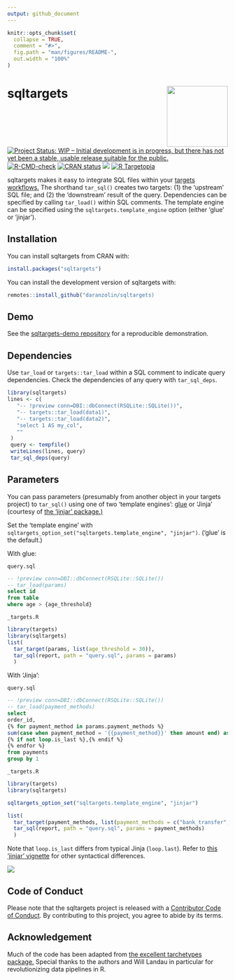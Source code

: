 ```yaml
---
output: github_document
---
```


<!-- README.md is generated from README.Rmd. Please edit that file -->

```r
knitr::opts_chunk$set(
  collapse = TRUE,
  comment = "#>",
  fig.path = "man/figures/README-",
  out.width = "100%"
)
```

# sqltargets <img src='man/figures/logo.png' align="right" height="139" />

<!-- badges: start -->
[![Project Status: WIP – Initial development is in progress, but there has not yet been a stable, usable release suitable for the public.](https://www.repostatus.org/badges/latest/wip.svg)](https://www.repostatus.org/#wip)
[![R-CMD-check](https://github.com/daranzolin/sqltargets/actions/workflows/R-CMD-check.yaml/badge.svg)](https://github.com/daranzolin/sqltargets/actions/workflows/R-CMD-check.yaml)
[![CRAN status](https://www.r-pkg.org/badges/version/sqltargets)](https://CRAN.R-project.org/package=sqltargets)
[![](https://cranlogs.r-pkg.org/badges/sqltargets)](https://cran.r-project.org/package=sqltargets)
[![R Targetopia](https://img.shields.io/badge/R_Targetopia-member-blue?style=flat&labelColor=gray)](https://wlandau.github.io/targetopia/)

<!-- badges: end -->

sqltargets makes it easy to integrate SQL files within your [targets workflows.](https://github.com/ropensci/targets) The shorthand `tar_sql()` creates two targets: (1) the ‘upstream’ SQL file; and (2) the ‘downstream’ result of the query. Dependencies can be specified by calling `tar_load()` within SQL comments. The template engine can be specified using the `sqltargets.template_engine` option (either 'glue' or 'jinjar').

## Installation

You can install sqltargets from CRAN with:

```r
install.packages("sqltargets")
```

You can install the development version of sqltargets with:

``` r
remotes::install_github("daranzolin/sqltargets)
```

## Demo

See the [sqltargets-demo repository](https://github.com/daranzolin/sqltargets-demo) for a reproducible demonstration.


## Dependencies

Use `tar_load` or `targets::tar_load` within a SQL comment to indicate query 
dependencies. Check the dependencies of any query with `tar_sql_deps`.

```r
library(sqltargets)
lines <- c(
   "-- !preview conn=DBI::dbConnect(RSQLite::SQLite())",
   "-- targets::tar_load(data1)",
   "-- targets::tar_load(data2)",
   "select 1 AS my_col",
   ""
 )
 query <- tempfile()
 writeLines(lines, query)
 tar_sql_deps(query)
```

## Parameters

You can pass parameters (presumably from another object in your targets project) to `tar_sql()` using one of two 'template engines': [glue](https://github.com/tidyverse/glue) or 'Jinja' (courtesy of [the 'jinjar' package.)](https://github.com/davidchall/jinjar)  

Set the 'template engine' with `sqltargets_option_set("sqltargets.template_engine", "jinjar")`. ('glue' is the default.)

With glue:

`query.sql`

```sql
-- !preview conn=DBI::dbConnect(RSQLite::SQLite())
-- tar_load(params)
select id
from table
where age > {age_threshold}
```

`_targets.R`

```r
library(targets)
library(sqltargets)
list(
  tar_target(params, list(age_threshold = 30)),
  tar_sql(report, path = "query.sql", params = params)
  )
```

With 'Jinja':

`query.sql`

```sql
-- !preview conn=DBI::dbConnect(RSQLite::SQLite())
-- tar_load(payment_methods)
select
order_id,
{% for payment_method in params.payment_methods %}
sum(case when payment_method = '{{payment_method}}' then amount end) as {{payment_method}}_amount
{% if not loop.is_last %},{% endif %}
{% endfor %}
from payments
group by 1
```

`_targets.R`

```r
library(targets)
library(sqltargets)

sqltargets_option_set("sqltargets.template_engine", "jinjar")

list(
  tar_target(payment_methods, list(payment_methods = c("bank_transfer", "credit_card", "gift_card"))),
  tar_sql(report, path = "query.sql", params = payment_methods)
  )
```

Note that `loop.is_last` differs from typical Jinja (`loop.last`). Refer to [this 'jinjar' vignette](https://davidchall.github.io/jinjar/articles/template-syntax.html) for other syntactical differences.

![](inst/tar_glimpse.png)

## Code of Conduct

Please note that the sqltargets project is released with a [Contributor Code of Conduct](https://contributor-covenant.org/version/2/1/CODE_OF_CONDUCT.html). By contributing to this project, you agree to abide by its terms.

## Acknowledgement

Much of the code has been adapted from [the excellent tarchetypes package.](https://github.com/ropensci/tarchetypes) Special 
thanks to the authors and Will Landau in particular for revolutionizing data pipelines in R.
